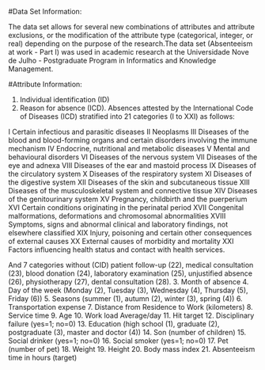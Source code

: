 #Data Set Information:

The data set allows for several new combinations of attributes and attribute exclusions, or the modification of the attribute type (categorical, integer, or real) depending on the purpose of the research.The data set (Absenteeism at work - Part I) was used in academic research at the Universidade Nove de Julho - Postgraduate Program in Informatics and Knowledge Management.


#Attribute Information:

1. Individual identification (ID) 
2. Reason for absence (ICD). 
Absences attested by the International Code of Diseases (ICD) stratified into 21 categories (I to XXI) as follows: 

I Certain infectious and parasitic diseases 
II Neoplasms 
III Diseases of the blood and blood-forming organs and certain disorders involving the immune mechanism 
IV Endocrine, nutritional and metabolic diseases 
V Mental and behavioural disorders 
VI Diseases of the nervous system 
VII Diseases of the eye and adnexa 
VIII Diseases of the ear and mastoid process 
IX Diseases of the circulatory system 
X Diseases of the respiratory system 
XI Diseases of the digestive system 
XII Diseases of the skin and subcutaneous tissue 
XIII Diseases of the musculoskeletal system and connective tissue 
XIV Diseases of the genitourinary system 
XV Pregnancy, childbirth and the puerperium 
XVI Certain conditions originating in the perinatal period 
XVII Congenital malformations, deformations and chromosomal abnormalities 
XVIII Symptoms, signs and abnormal clinical and laboratory findings, not elsewhere classified 
XIX Injury, poisoning and certain other consequences of external causes 
XX External causes of morbidity and mortality 
XXI Factors influencing health status and contact with health services. 

And 7 categories without (CID) patient follow-up (22), medical consultation (23), blood donation (24), laboratory examination (25), unjustified absence (26), physiotherapy (27), dental consultation (28). 
3. Month of absence 
4. Day of the week (Monday (2), Tuesday (3), Wednesday (4), Thursday (5), Friday (6)) 
5. Seasons (summer (1), autumn (2), winter (3), spring (4)) 
6. Transportation expense 
7. Distance from Residence to Work (kilometers) 
8. Service time 
9. Age 
10. Work load Average/day 
11. Hit target 
12. Disciplinary failure (yes=1; no=0) 
13. Education (high school (1), graduate (2), postgraduate (3), master and doctor (4)) 
14. Son (number of children) 
15. Social drinker (yes=1; no=0) 
16. Social smoker (yes=1; no=0) 
17. Pet (number of pet) 
18. Weight 
19. Height 
20. Body mass index 
21. Absenteeism time in hours (target) 